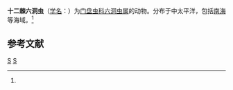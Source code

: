 {{Speciesbox
| taxon = Hexapyle dodecantha
| binomial_authority = ([[恩斯特·海克尔|Haeckel]], 1887)<ref name='id9121'>{{cite web| url =http://www.bioinfo.cn/db05/BjdwSpecies.php?action=view&id=9121| title =十二棘六洞虫| work =《中国动物物种编目数据库》| publisher =中国科学院微生物研究所| author =中国科学院动物研究所| accessdate =2009-04-16| deadurl =yes| archiveurl =https://web.archive.org/web/20160305070809/http://www.bioinfo.cn/db05/BjdwSpecies.php?action=view&id=9121| archivedate =2016-03-05}}</ref>
}}

'''十二棘六洞虫'''（[[学名|学名]]：{{lang|la|''Hexapyle dodecantha''}}）为[[门盘虫科|门盘虫科]][[六洞虫属|六洞虫属]]的动物。分布于中太平洋，包括[[南海|南海]]等海域。<ref name='id9121'/>

== 参考文献 ==
{{reflist}}

{{Taxonbar|from=Q10904426}}

[[Category:六洞虫属|S]]
[[Category:1887年描述的动物|S]]

{{放射虫小作品}}